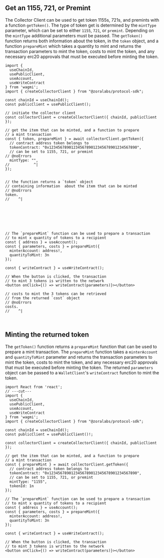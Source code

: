 ## Get an 1155, 721, or Premint

The Collector Client can be used to get token 1155s, 721s, and premints with
a function `getToken()`. The type of token get is determined by the `mintType` parameter, which
can be set to either `1155`, `721`, or `premint`. Depending on the `mintType` additional parameters
must be passed.  The `getToken()` function returns both information about the token, in the `token` object, and a function
`prepareMint` which takes a quantity to mint and returns the transaction parameters to mint the token, costs to mint the token, and any necessary
erc20 approvals that must be executed before minting the token.

```tsx twoslash
import { 
  useChainId, 
  usePublicClient, 
  useAccount,
  useWriteContract 
} from 'wagmi';
import { createCollectorClient } from "@zoralabs/protocol-sdk";

const chainId = useChainId();
const publicClient = usePublicClient();

// initiate the collector client
const collectorClient = createCollectorClient({ chainId, publicClient });

// get the item that can be minted, and a function to prepare 
// a mint transaction
const { token, prepareMint } = await collectorClient.getToken({
  // contract address token belongs to
  tokenContract: "0x1234567890123456789012345678901234567890",
  // can be set to 1155, 721, or premint
// @noErrors
  mintType: "",
//           ^|
});


// the function returns a `token` object 
// containing information  about the item that can be minted
// @noErrors
token.
//    ^|







// The `prepareMint` function can be used to prepare a transaction
// to mint x quantity of tokens to a recipient
const { address } = useAccount();
const { parameters, costs } = prepareMint({
  minterAccount: address!,
  quantityToMint: 3n
});

const { writeContract } = useWriteContract();

// When the button is clicked, the transaction
// to mint 3 tokens is written to the network
<button onClick={() => writeContract(parameters)}></button>

// costs to mint the 3 tokens can be retrieved 
// from the returned `cost` object
// @noErrors
costs.
//    ^|



```

## Minting the returned token

The `getToken()` function returns a `prepareMint` function that can be used to prepare a mint transaction. The `prepareMint` function takes a `minterAccount` and `quantityToMint` parameter and returns the transaction parameters to mint the token, costs to mint the token, and any necessary erc20 approvals that must be executed before minting the token.
The returned `parameters` object can be passed to a `WalletClient`'s `writeContract` function to mint the token.

```tsx twoslash 
import React from 'react';
// ---cut---
import { 
  useChainId, 
  usePublicClient, 
  useAccount,
  useWriteContract 
} from 'wagmi';
import { createCollectorClient } from "@zoralabs/protocol-sdk";
 
const chainId = useChainId();
const publicClient = usePublicClient()!;
 
const collectorClient = createCollectorClient({ chainId, publicClient });
 
// get the item that can be minted, and a function to prepare 
// a mint transaction
const { prepareMint } = await collectorClient.getToken({
  // contract address token belongs to
  tokenContract: "0x1234567890123456789012345678901234567890",
  // can be set to 1155, 721, or premint
  mintType: "1155",
  tokenId: 1n
});

// The `prepareMint` function can be used to prepare a transaction
// to mint x quantity of tokens to a recipient
const { address } = useAccount();
const { parameters, costs } = prepareMint({
  minterAccount: address!,
  quantityToMint: 3n
});

const { writeContract } = useWriteContract();

// When the button is clicked, the transaction
// to mint 3 tokens is written to the network
<button onClick={() => writeContract(parameters)}></button>
```